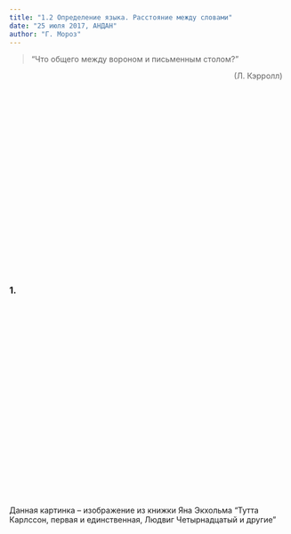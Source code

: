 ```yaml
---
title: "1.2 Определение языка. Расстояние между словами"
date: "25 июля 2017, АНДАН"
author: "Г. Мороз"
---
```


<style>
.parallax {
    /* The image used */
    background-image: url("2_distance.jpg");

    /* Set a specific height */
    min-height: 360px; 

    /* Create the parallax scrolling effect */
    background-attachment: fixed;
    background-position: center;
    background-repeat: no-repeat;
    background-size: length;
}
</style>

> "Что общего между вороном и письменным столом?" <div style="float: right; clear: right; margin: 13px;">(Л. Кэрролл)</div>

<div class="parallax"></div>
### 1. 
<div class="parallax"></div>
Данная картинка -- изображение из книжки Яна Экхольма "Тутта Карлссон, первая и единственная, Людвиг Четырнадцатый и другие"
<div class="parallax"></div>